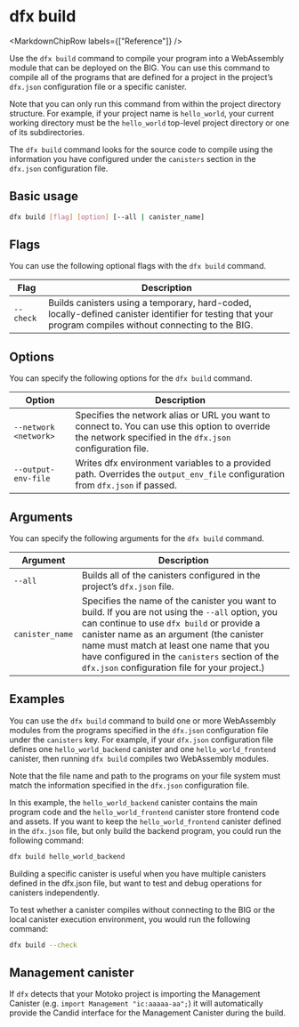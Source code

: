 
# dfx build

<MarkdownChipRow labels={["Reference"]} />

Use the `dfx build` command to compile your program into a WebAssembly module that can be deployed on the BIG. You can use this command to compile all of the programs that are defined for a project in the project’s `dfx.json` configuration file or a specific canister.

Note that you can only run this command from within the project directory structure. For example, if your project name is `hello_world`, your current working directory must be the `hello_world` top-level project directory or one of its subdirectories.

The `dfx build` command looks for the source code to compile using the information you have configured under the `canisters` section in the `dfx.json` configuration file.

## Basic usage

``` bash
dfx build [flag] [option] [--all | canister_name]
```

## Flags

You can use the following optional flags with the `dfx build` command.

| Flag      | Description                                                                                                                                              |
| --------- | -------------------------------------------------------------------------------------------------------------------------------------------------------- |
| `--check` | Builds canisters using a temporary, hard-coded, locally-defined canister identifier for testing that your program compiles without connecting to the BIG. |

## Options

You can specify the following options for the `dfx build` command.

| Option                | Description                                                                                                                                                |
| --------------------- | ---------------------------------------------------------------------------------------------------------------------------------------------------------- |
| `--network <network>` | Specifies the network alias or URL you want to connect to. You can use this option to override the network specified in the `dfx.json` configuration file. |
| `--output-env-file`   | Writes dfx environment variables to a provided path. Overrides the `output_env_file` configuration from `dfx.json` if passed.                              |

## Arguments

You can specify the following arguments for the `dfx build` command.

| Argument        | Description                                                                                                                                                                                                                                                                                                                              |
| --------------- | ---------------------------------------------------------------------------------------------------------------------------------------------------------------------------------------------------------------------------------------------------------------------------------------------------------------------------------------- |
| `--all`         | Builds all of the canisters configured in the project’s `dfx.json` file.                                                                                                                                                                                                                                                                 |
| `canister_name` | Specifies the name of the canister you want to build. If you are not using the `--all` option, you can continue to use `dfx build` or provide a canister name as an argument (the canister name must match at least one name that you have configured in the `canisters` section of the `dfx.json` configuration file for your project.) |

## Examples

You can use the `dfx build` command to build one or more WebAssembly modules from the programs specified in the `dfx.json` configuration file under the `canisters` key. For example, if your `dfx.json` configuration file defines one `hello_world_backend` canister and one `hello_world_frontend` canister, then running `dfx build` compiles two WebAssembly modules.

Note that the file name and path to the programs on your file system must match the information specified in the `dfx.json` configuration file.

In this example, the `hello_world_backend` canister contains the main program code and the `hello_world_frontend` canister store frontend code and assets. If you want to keep the `hello_world_frontend` canister defined in the `dfx.json` file, but only build the backend program, you could run the following command:

``` bash
dfx build hello_world_backend
```

Building a specific canister is useful when you have multiple canisters defined in the dfx.json file, but want to test and debug operations for canisters independently.

To test whether a canister compiles without connecting to the BIG or the local canister execution environment, you would run the following command:

``` bash
dfx build --check
```

## Management canister

If `dfx` detects that your Motoko project is importing the Management Canister (e.g. `import Management "ic:aaaaa-aa";`) it will automatically provide the Candid interface for the Management Canister during the build.
